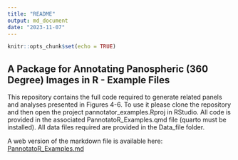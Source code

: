 ```yaml
---
title: "README"
output: md_document
date: "2023-11-07"
---
```


```r
knitr::opts_chunk$set(echo = TRUE)
```

## A Package for Annotating Panospheric (360 Degree) Images in R - Example Files

This repository contains the full code required to generate related panels and analyses presented in Figures 4-6. To use it please clone the repository and then open the project pannotator_examples.Rproj in RStudio. All code is provided in the associated PannotatoR_Examples.qmd file (quarto must be installed). All data files required are provided in the Data_file folder.

A web version of the markdown file is available here: [PannotatoR_Examples.md](PannotatoR_Examples.md)
